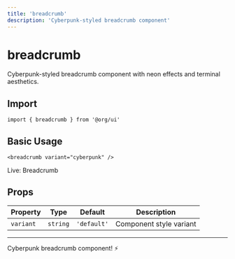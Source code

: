 ```yaml
---
title: 'breadcrumb'
description: 'Cyberpunk-styled breadcrumb component'
---
```


# breadcrumb

Cyberpunk-styled breadcrumb component with neon effects and terminal aesthetics.

## Import

```svelte
import { breadcrumb } from '@org/ui'
```

## Basic Usage

```svelte
<breadcrumb variant="cyberpunk" />
```
<div class="ahb-preview" data-ahb-component="Breadcrumb" data-ahb-props='{"variant":"cyberpunk"}'>Live: Breadcrumb</div>

## Props

| Property | Type | Default | Description |
|----------|------|---------|-------------|
| `variant` | `string` | `'default'` | Component style variant |

---

Cyberpunk breadcrumb component! ⚡
